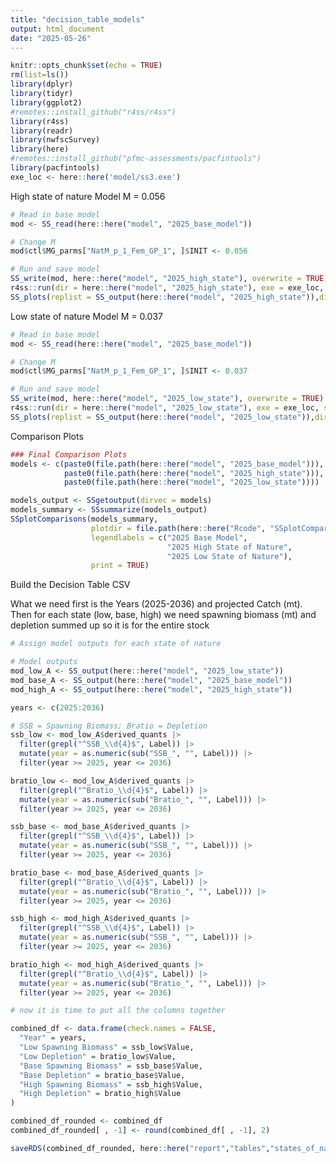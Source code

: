 ```yaml
---
title: "decision_table_models"
output: html_document
date: "2025-05-26"
---
```


```r
knitr::opts_chunk$set(echo = TRUE)
rm(list=ls())
library(dplyr)
library(tidyr)
library(ggplot2)
#remotes::install_github("r4ss/r4ss")
library(r4ss)
library(readr)
library(nwfscSurvey)
library(here)
#remotes::install_github("pfmc-assessments/pacfintools")
library(pacfintools)
exe_loc <- here::here('model/ss3.exe')
```

High state of nature Model
M = 0.056

```r
# Read in base model
mod <- SS_read(here::here("model", "2025_base_model"))

# Change M
mod$ctl$MG_parms["NatM_p_1_Fem_GP_1", ]$INIT <- 0.056

# Run and save model
SS_write(mod, here::here("model", "2025_high_state"), overwrite = TRUE)
r4ss::run(dir = here::here("model", "2025_high_state"), exe = exe_loc, show_in_console = TRUE, skipfinished = FALSE)
SS_plots(replist = SS_output(here::here("model", "2025_high_state")),dir = here::here("model","2025_high_state"))

```

Low state of nature Model
M = 0.037

```r
# Read in base model
mod <- SS_read(here::here("model", "2025_base_model"))

# Change M
mod$ctl$MG_parms["NatM_p_1_Fem_GP_1", ]$INIT <- 0.037

# Run and save model
SS_write(mod, here::here("model", "2025_low_state"), overwrite = TRUE)
r4ss::run(dir = here::here("model", "2025_low_state"), exe = exe_loc, show_in_console = TRUE, skipfinished = FALSE)
SS_plots(replist = SS_output(here::here("model", "2025_low_state")),dir = here::here("model","2025_low_state"))

```

Comparison Plots

```r
### Final Comparison Plots
models <- c(paste0(file.path(here::here("model", "2025_base_model"))),
            paste0(file.path(here::here("model", "2025_high_state"))),
            paste0(file.path(here::here("model", "2025_low_state"))))

models_output <- SSgetoutput(dirvec = models)
models_summary <- SSsummarize(models_output)
SSplotComparisons(models_summary,
                  plotdir = file.path(here::here("Rcode", "SSplotComparisons_output", "model_bridging_data_comparisons", "20_states_of_nature")),
                  legendlabels = c("2025 Base Model", 
                                   "2025 High State of Nature",
                                   "2025 Low State of Nature"),
                  print = TRUE)

```

Build the Decision Table CSV

What we need first is the Years (2025-2036) and projected Catch (mt).
Then for each state (low, base, high) we need spawning biomass (mt) and depletion summed up so it is for the entire stock

```r
# Assign model outputs for each state of nature

# Model outputs
mod_low_A <- SS_output(here::here("model", "2025_low_state"))
mod_base_A <- SS_output(here::here("model", "2025_base_model"))
mod_high_A <- SS_output(here::here("model", "2025_high_state"))

years <- c(2025:2036)

# SSB = Spawning Biomass; Bratio = Depletion
ssb_low <- mod_low_A$derived_quants |>
  filter(grepl("^SSB_\\d{4}$", Label)) |>
  mutate(year = as.numeric(sub("SSB_", "", Label))) |>
  filter(year >= 2025, year <= 2036)

bratio_low <- mod_low_A$derived_quants |>
  filter(grepl("^Bratio_\\d{4}$", Label)) |>
  mutate(year = as.numeric(sub("Bratio_", "", Label))) |>
  filter(year >= 2025, year <= 2036)

ssb_base <- mod_base_A$derived_quants |>
  filter(grepl("^SSB_\\d{4}$", Label)) |>
  mutate(year = as.numeric(sub("SSB_", "", Label))) |>
  filter(year >= 2025, year <= 2036)

bratio_base <- mod_base_A$derived_quants |>
  filter(grepl("^Bratio_\\d{4}$", Label)) |>
  mutate(year = as.numeric(sub("Bratio_", "", Label))) |>
  filter(year >= 2025, year <= 2036)

ssb_high <- mod_high_A$derived_quants |>
  filter(grepl("^SSB_\\d{4}$", Label)) |>
  mutate(year = as.numeric(sub("SSB_", "", Label))) |>
  filter(year >= 2025, year <= 2036)

bratio_high <- mod_high_A$derived_quants |>
  filter(grepl("^Bratio_\\d{4}$", Label)) |>
  mutate(year = as.numeric(sub("Bratio_", "", Label))) |>
  filter(year >= 2025, year <= 2036)

# now it is time to put all the columns together

combined_df <- data.frame(check.names = FALSE,
  "Year" = years,
  "Low Spawning Biomass" = ssb_low$Value,
  "Low Depletion" = bratio_low$Value,
  "Base Spawning Biomass" = ssb_base$Value,
  "Base Depletion" = bratio_base$Value,
  "High Spawning Biomass" = ssb_high$Value,
  "High Depletion" = bratio_high$Value
)

combined_df_rounded <- combined_df
combined_df_rounded[ , -1] <- round(combined_df[ , -1], 2)

saveRDS(combined_df_rounded, here::here("report","tables","states_of_nature_by_hand.rds"))
```



